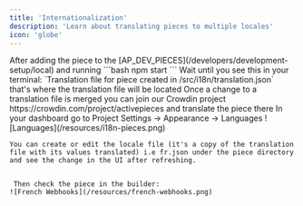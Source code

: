 ```yaml
---
title: 'Internationalization'
description: 'Learn about translating pieces to multiple locales'
icon: 'globe'
---
```



<Steps>
  <Step title="Generate The Translation File">
     After adding the piece to the [AP_DEV_PIECES](/developers/development-setup/local) and running 
     ```bash
     npm start
     ```
     Wait until you see this in your terminal: `Translation file for piece created in <piece_folder>/src/i18n/translation.json` that's where the translation file will be located
  </Step>
  <Step title="Translate to a Certain Locale">
    Once a change to a translation file is merged you can join our Crowdin project https://crowdin.com/project/activepieces and translate the piece there
  </Step>
  
   <Step title="Testing Locally">
    In your dashboard go to Project Settings -> Appearance -> Languages
    ![Languages](/resources/i18n-pieces.png)
   
    You can create or edit the locale file (it's a copy of the translation file with its values translated) i.e fr.json under the piece directory and see the change in the UI after refreshing.
  

     Then check the piece in the builder:
    ![French Webhooks](/resources/french-webhooks.png)
  </Step>

</Steps>